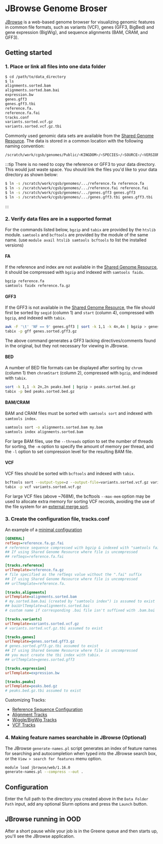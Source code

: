 # JBrowse Genome Broser

[JBrowse](https://jbrowse.org/jbrowse1.html) is a web-based genome browser for visualizing genomic features in common file formats, such as variants (VCF), genes (GFF3, BigBed) and gene expression (BigWig), and sequence alignments (BAM, CRAM, and GFF3).

## Getting started

### 1. Place or link all files into one data folder
```bash
$ cd /path/to/data_directory
$ ls 
alignments.sorted.bam
alignments.sorted.bam.bai
expression.bw
genes.gff3     
genes.gff3.tbi  
reference.fa.       
reference.fa.fai    
tracks.conf
variants.sorted.vcf.gz 
variants.sorted.vcf.gz.tbi
```
Commonly used genomic data sets are available from the [Shared Genome Resource](https://gencore.bio.nyu.edu/explore-the-new-shared-genome-resource/).  The data is stored in a common location with the following naming convention:
```bash
/scratch/work/cgsb/genomes/Public/<KINGDOM>/<SPECIES>/<SOURCE>/<VERSION>/
```
:::tip
There is no need to copy the reference or GFF3 to your data directory.  This would just waste space. You should link the files you'd like to your data directory as shown below:
```bash
$ ln -s /scratch/work/cgsb/genomes/.../reference.fa reference.fa
$ ln -s /scratch/work/cgsb/genomes/.../reference.fai reference.fai
$ ln -s /scratch/work/cgsb/genomes/.../genes.gff3 genes.gff3
$ ln -s /scratch/work/cgsb/genomes/.../genes.gff3.tbi genes.gff3.tbi
```
:::

### 2. Verify data files are in a supported format
For the commands listed below, `bgzip` and `tabix` are provided by the `htslib` module. `samtools` and `bcftools` are provided by the module of the same name. (use `module avail htslib samtools bcftools` to list the installed versions)

#### FA
If the reference and index are not available in the [Shared Genome Resource](https://gencore.bio.nyu.edu/explore-the-new-shared-genome-resource/), it should be compressed with `bgzip` and indexed with `samtools faidx`.
```bash
bgzip reference.fa
samtools faidx reference.fa.gz
```

#### GFF3
If the GFF3 is not available in the [Shared Genome Resource](https://gencore.bio.nyu.edu/explore-the-new-shared-genome-resource/), the file should first be sorted by `seqid` (column 1) and `start` (column 4), compressed with `bgzip`, and indexed with `tabix`.
```bash
awk -F '\t' 'NF == 9' genes.gff3 | sort -k 1,1 -k 4n,4n | bgzip > genes.sorted.gff3.gz
tabix -p gff genes.sorted.gff3.gz
```
The above command generates a GFF3 lacking directives/comments found in the original, but they not necessary for viewing in JBrowse.

#### BED
A number of BED file formats can be displayed after sorting by `chrom` (column 1) then `chromStart` (column 2), compressed with `bgzip`, and indexed with `tabix`.
```bash
sort -k 1,1 -k 2n,2n peaks.bed | bgzip > peaks.sorted.bed.gz
tabix -p bed peaks.sorted.bed.gz
```

#### BAM/CRAM
BAM and CRAM files must be sorted with `samtools sort` and indexed with `samtools index`.
```bash
samtools sort -o alignments.sorted.bam my.bam
samtools index alignments.sorted.bam
```

For large BAM files, use the `--threads` option to set the number of threads for sorting, the `-m` option to specify the amount of memory per thread, and the `-l` option to set compression level for the resulting BAM file.

#### VCF
VCF files should be sorted with `bcftools` and indexed with `tabix`.
```bash
bcftools sort --output-type=z --output-file=variants.sorted.vcf.gz variants.vcf
tabix -p vcf variants.sorted.vcf.gz
```

For large VCF files (above ~768M), the bcftools `--max-mem` option may be used to allocate extra memory for sorting VCF records, avoiding the use of the file system for an [external merge sort](https://en.wikipedia.org/wiki/External_sorting#External_merge_sort).

### 3. Create the configuration file, tracks.conf

An example of a [minimal configuration](https://jbrowse.org/docs/minimal.html)
```ini
[GENERAL]
refSeqs=reference.fa.gz.fai
# reference sequence compressed with bgzip & indexed with "samtools faidx"
## If using Shared Genome Resource where file is uncompressed
## refSeqs=reference.fa.fai

[tracks.reference]
urlTemplate=reference.fa.gz
# file specified as the refSeqs value without the ".fai" suffix
## If using Shared Genome Resource where file is uncompressed
## urlTemplate=reference.fa.

[tracks.alignments]
urlTemplate=alignments.sorted.bam
# my.sorted.bam.bai (created by "samtools index") is assumed to exist
## baiUrlTemplate=alignments.sorted.bai
# custom name if corresponding .bai file isn't suffixed with .bam.bai

[tracks.variants]
urlTemplate=variants.sorted.vcf.gz
# variants.sorted.vcf.gz.tbi assumed to exist

[tracks.genes]
urlTemplate=genes.sorted.gff3.gz
# genes.sorted.gff3.gz.tbi assumed to exist
## If using Shared Genome Resource where file is uncompressed
## you must create the tbi index with tabix.
## urlTemplate=genes.sorted.gff3

[tracks.expression]
urlTemplate=expression.bw

[tracks.peaks]
urlTemplate=peaks.bed.gz
# peaks.bed.gz.tbi assumed to exist
```
Customizing Tracks:
-   [Reference Sequence Configuration](https://jbrowse.org/docs/reference_sequence.html)
-   [Alignment Tracks](https://jbrowse.org/docs/alignments.html)
-   [Wiggle/BigWig Tracks](https://jbrowse.org/docs/bigwig.html)
-   [VCF Tracks](https://jbrowse.org/docs/variants.html)

### 4. Making feature names searchable in JBrowse (Optional)

The JBrowse `generate-names.pl` script generates an index of feature names for searching and autocompletion when typed into the JBrowse search box, or the `View > search for features` menu option.
```bash
module load jbrowse/web/1.16.0
generate-names.pl --compress --out .
```

## Configuration

Enter the full path to the directory you created above in the `Data Folder Path` input, add any optional Slurm options and press the `Launch` button.


## JBrowse running in OOD

After a short pause while your job is in the Greene queue and then starts up, you'll see the JBrowse application.
